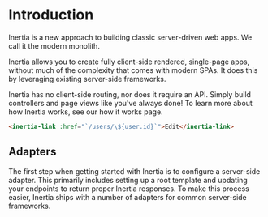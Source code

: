 

# Introduction

Inertia is a new approach to building classic server-driven web apps. We call it the modern monolith.

Inertia allows you to create fully client-side rendered, single-page apps, without much of the complexity that comes with modern SPAs. It does this by leveraging existing server-side frameworks.

Inertia has no client-side routing, nor does it require an API. Simply build controllers and page views like you've always done! To learn more about how Inertia works, see our how it works page.

```html
<inertia-link :href="`/users/\${user.id}`">Edit</inertia-link>
```

## Adapters

The first step when getting started with Inertia is to configure a server-side adapter. This primarily includes setting up a root template and updating your endpoints to return proper Inertia responses. To make this process easier, Inertia ships with a number of adapters for common server-side frameworks.

